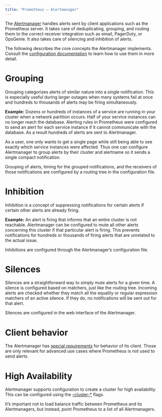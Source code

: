 ```yaml
---
title: "Prometheus – Alertmanager"
---
```


The [Alertmanager](https://github.com/prometheus/alertmanager) handles alerts sent by client applications such as the Prometheus server. It takes care of deduplicating, grouping, and routing them to the correct receiver integration such as email, PagerDuty, or OpsGenie. It also takes care of silencing and inhibition of alerts.

The following describes the core concepts the Alertmanager implements. Consult the [configuration documentation](https://prometheus.io/docs/alerting/latest/configuration/) to learn how to use them in more detail.

# Grouping

Grouping categorizes alerts of similar nature into a single notification. This is especially useful during larger outages when many systems fail at once and hundreds to thousands of alerts may be firing simultaneously.

**Example:** Dozens or hundreds of instances of a service are running in your cluster when a network partition occurs. Half of your service instances can no longer reach the database. Alerting rules in Prometheus were configured to send an alert for each service instance if it cannot communicate with the database. As a result hundreds of alerts are sent to Alertmanager.

As a user, one only wants to get a single page while still being able to see exactly which service instances were affected. Thus one can configure Alertmanager to group alerts by their cluster and alertname so it sends a single compact notification.

Grouping of alerts, timing for the grouped notifications, and the receivers of those notifications are configured by a routing tree in the configuration file.

# Inhibition

Inhibition is a concept of suppressing notifications for certain alerts if certain other alerts are already firing.

**Example:** An alert is firing that informs that an entire cluster is not reachable. Alertmanager can be configured to mute all other alerts concerning this cluster if that particular alert is firing. This prevents notifications for hundreds or thousands of firing alerts that are unrelated to the actual issue.

Inhibitions are configured through the Alertmanager’s configuration file.

# Silences

Silences are a straightforward way to simply mute alerts for a given time. A silence is configured based on matchers, just like the routing tree. Incoming alerts are checked whether they match all the equality or regular expression matchers of an active silence. If they do, no notifications will be sent out for that alert.

Silences are configured in the web interface of the Alertmanager.

# Client behavior

The Alertmanager has [special requirements](https://prometheus.io/docs/alerting/latest/clients/) for behavior of its client. Those are only relevant for advanced use cases where Prometheus is not used to send alerts.

# High Availability

Alertmanager supports configuration to create a cluster for high availability. This can be configured using the [–cluster-\*](https://github.com/prometheus/alertmanager#high-availability) flags.

It’s important not to load balance traffic between Prometheus and its Alertmanagers, but instead, point Prometheus to a list of all Alertmanagers.